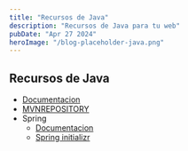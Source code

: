 ```yaml
---
title: "Recursos de Java"
description: "Recursos de Java para tu web"
pubDate: "Apr 27 2024"
heroImage: "/blog-placeholder-java.png"
---
```


## Recursos de Java

-   [Documentacion](https://docs.oracle.com/en/java/javase/22/docs/api/allclasses-index.html)
-   [MVNREPOSITORY](https://mvnrepository.com/)
-   Spring
    -   [Documentacion](https://docs.spring.io/spring-framework/reference/index.html)
    -   [Spring initializr](https://start.spring.io/)

